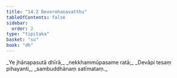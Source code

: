 ```yaml
---
title: "14.2 Devorohaṇavatthu"
tableOfContents: false
sidebar:
  order: 2
type: "tipitaka"
basket: "su"
book: "dh"
---
```



<DynamicBreadcrumb />

<Division number="181" book="dh" bookNo="18" page="40">

<Paragraph number="195" type="verses" book="dh">
_Ye jhānapasutā dhīrā,_  
_nekkhammūpasame ratā;_  
_Devāpi tesaṃ pihayanti,_  
_sambuddhānaṃ satīmataṃ._
</Paragraph>
</Division>